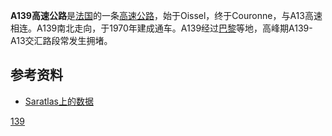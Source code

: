 '''A139高速公路'''是[[法国|法国]]的一条[[高速公路|高速公路]]，始于Oissel，终于Couronne，与A13高速相连。A139南北走向，于1970年建成通车。A139经过[[巴黎|巴黎]]等地，高峰期A139-A13交汇路段常发生拥堵。

==参考资料==
*[http://saratlas.free.fr/index.php?page=autoroute&route=a139&lang=fr Saratlas上的数据]{{Wayback|url=http://saratlas.free.fr/index.php?page=autoroute&route=a139&lang=fr |date=20070319082802 }}{{fr}}

{{法国高速公路}}
[[Category:法国高速公路|139]]